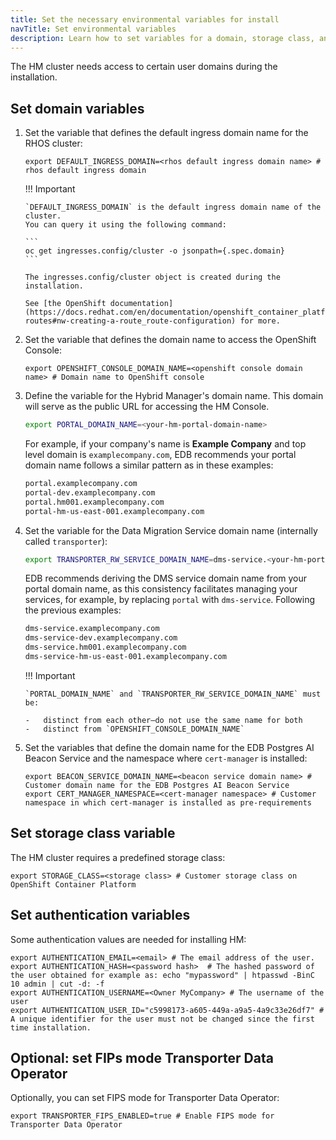 ```yaml
---
title: Set the necessary environmental variables for install
navTitle: Set environmental variables
description: Learn how to set variables for a domain, storage class, and authentication, when creating a Red Hat OpenShift cluster for PG AI Hybrid Manager.
---
```


The HM cluster needs access to certain user domains during the installation.

## Set domain variables

1. Set the variable that defines the default ingress domain name for the RHOS cluster:

   ```
   export DEFAULT_INGRESS_DOMAIN=<rhos default ingress domain name> # rhos default ingress domain
   ```

   !!! Important

       `DEFAULT_INGRESS_DOMAIN` is the default ingress domain name of the cluster.
       You can query it using the following command:

       ```
       oc get ingresses.config/cluster -o jsonpath={.spec.domain}
       ```

       The ingresses.config/cluster object is created during the installation.

       See [the OpenShift documentation](https://docs.redhat.com/en/documentation/openshift_container_platform/4.17/html/networking/configuring-routes#nw-creating-a-route_route-configuration) for more.

1. Set the variable that defines the domain name to access the OpenShift Console:

   ```
   export OPENSHIFT_CONSOLE_DOMAIN_NAME=<openshift console domain name> # Domain name to OpenShift console
   ```

1.  Define the variable for the Hybrid Manager's domain name. This domain will serve as the public URL for accessing the HM Console.

    ```bash
    export PORTAL_DOMAIN_NAME=<your-hm-portal-domain-name>
    ```
    
    For example, if your company's name is **Example Company** and top level domain is `examplecompany.com`, EDB recommends your portal domain name follows a similar pattern as in these examples:

    ```bash
    portal.examplecompany.com               
    portal-dev.examplecompany.com           
    portal.hm001.examplecompany.com         
    portal-hm-us-east-001.examplecompany.com
    ```

1. Set the variable for the Data Migration Service domain name (internally called `transporter`): 

   ```bash
   export TRANSPORTER_RW_SERVICE_DOMAIN_NAME=dms-service.<your-hm-portal-domain-name> # Customer domain name for the EDB Postgres AI Platform Transporter RW Service
   ```

   EDB recommends deriving the DMS service domain name from your portal domain name, as this consistency facilitates managing your services, for example, by replacing `portal` with `dms-service`. Following the previous examples:

    ```bash
    dms-service.examplecompany.com               
    dms-service-dev.examplecompany.com           
    dms-service.hm001.examplecompany.com         
    dms-service-hm-us-east-001.examplecompany.com
    ```

   !!! Important
   
       `PORTAL_DOMAIN_NAME` and `TRANSPORTER_RW_SERVICE_DOMAIN_NAME` must be:
   
       -   distinct from each other—do not use the same name for both
       -   distinct from `OPENSHIFT_CONSOLE_DOMAIN_NAME`

1. Set the variables that define the domain name for the EDB Postgres AI Beacon Service and the namespace where `cert-manager` is installed:

   ```
   export BEACON_SERVICE_DOMAIN_NAME=<beacon service domain name> # Customer domain name for the EDB Postgres AI Beacon Service
   export CERT_MANAGER_NAMESPACE=<cert-manager namespace> # Customer namespace in which cert-manager is installed as pre-requirements
   ```

## Set storage class variable

The HM cluster requires a predefined storage class:

```
export STORAGE_CLASS=<storage class> # Customer storage class on OpenShift Container Platform
```

## Set authentication variables

Some authentication values are needed for installing HM:

```
export AUTHENTICATION_EMAIL=<email> # The email address of the user.
export AUTHENTICATION_HASH=<password hash>  # The hashed password of the user obtained for example as: echo "mypassword" | htpasswd -BinC 10 admin | cut -d: -f
export AUTHENTICATION_USERNAME=<Owner MyCompany> # The username of the user
export AUTHENTICATION_USER_ID="c5998173-a605-449a-a9a5-4a9c33e26df7" # A unique identifier for the user must not be changed since the first time installation.
```

## Optional: set FIPs mode Transporter Data Operator

Optionally, you can set FIPS mode for Transporter Data Operator:

```
export TRANSPORTER_FIPS_ENABLED=true # Enable FIPS mode for Transporter Data Operator
```
